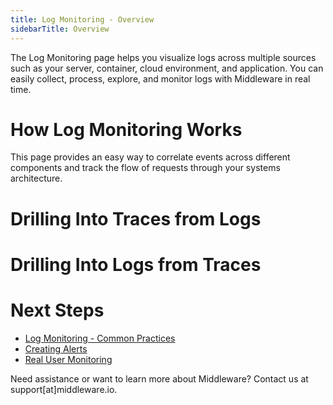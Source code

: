 ```yaml
---
title: Log Monitoring - Overview
sidebarTitle: Overview
---
```


The Log Monitoring page helps you visualize logs across multiple sources such as your server, container, cloud environment, and application. You can easily collect, process, explore, and monitor logs with Middleware in real time.

# How Log Monitoring Works

This page provides an easy way to correlate events across different components and track the flow of requests through your systems architecture. 






# Drilling Into Traces from Logs



# Drilling Into Logs from Traces





# Next Steps

- [Log Monitoring - Common Practices](https://docs.middleware.io/workflow/log-monitoring/log-monitoring-common-practices)
- [Creating Alerts]()
- [Real User Monitoring]()

<Note> Need assistance or want to learn more about Middleware? Contact us at support[at]middleware.io. </Note>